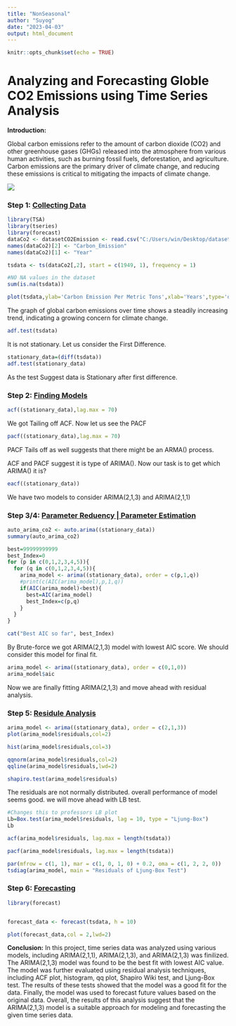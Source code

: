 ---
title: "NonSeasonal"
author: "Suyog"
date: "2023-04-03"
output: html_document
---

```{r setup, include=FALSE}
knitr::opts_chunk$set(echo = TRUE)
```

# Analyzing and Forecasting Globle CO2 Emissions using Time Series Analysis

**Introduction:**

Global carbon emissions refer to the amount of carbon dioxide (CO2) and other greenhouse gases (GHGs) released into the atmosphere from various human activities, such as burning fossil fuels, deforestation, and agriculture. Carbon emissions are the primary driver of climate change, and reducing these emissions is critical to mitigating the impacts of climate change.

![](images/90787004d7ed40ca89415698515148a8.webp)

### Step 1: [Collecting Data]{.underline}

```{r}
library(TSA)
library(tseries)
library(forecast)
dataCo2 <- datasetCO2Emission <- read.csv("C:/Users/win/Desktop/datasetCO2Emission.txt", header=FALSE)
names(dataCo2)[2] <- "Carbon_Emission"
names(dataCo2)[1] <- "Year"

tsdata <- ts(dataCo2[,2], start = c(1949, 1), frequency = 1)
```

```{r}
#NO NA values in the dataset
sum(is.na(tsdata))
```

```{r}
plot(tsdata,ylab='Carbon Emission Per Metric Tons',xlab='Years',type='o' , col="blue")
```

The graph of global carbon emissions over time shows a steadily increasing trend, indicating a growing concern for climate change.

```{r}
adf.test(tsdata)
```

It is not stationary. Let us consider the First Difference.

```{r}
stationary_data=(diff(tsdata))
adf.test(stationary_data)
```

As the test Suggest data is Stationary after first difference.

### Step 2: [Finding Models]{.underline}

```{r}
acf((stationary_data),lag.max = 70)
```

We got Tailing off ACF. Now let us see the PACF

```{r}
pacf((stationary_data),lag.max = 70)
```

PACF Tails off as well suggests that there might be an ARMA() process.

ACF and PACF suggest it is type of ARIMA(). Now our task is to get which ARIMA() it is?

```{r}
eacf((stationary_data))
```

We have two models to consider ARIMA(2,1,3) and ARIMA(2,1,1)

### Step 3/4: [Parameter Reduency \| Parameter Estimation]{.underline}

```{r}
auto_arima_co2 <- auto.arima((stationary_data))
summary(auto_arima_co2)
```

```{r}
best=99999999999
best_Index=0
for (p in c(0,1,2,3,4,5)){
  for (q in c(0,1,2,3,4,5)){
    arima_model <- arima((stationary_data), order = c(p,1,q))
    #print(c(AIC(arima_model),p,1,q))
    if(AIC(arima_model)<best){
      best=AIC(arima_model)
      best_Index=c(p,q)
    }
  }
}

```

```{r}
cat("Best AIC so far", best_Index)
```

By Brute-force we got ARIMA(2,1,3) model with lowest AIC score. We should consider this model for final fit.

```{r}

arima_model <- arima((stationary_data), order = c(0,1,0))
arima_model$aic
```

Now we are finally fitting ARIMA(2,1,3) and move ahead with residual analysis.

### Step 5: [Residule Analysis]{.underline}

```{r}
arima_model <- arima((stationary_data), order = c(2,1,3))
plot(arima_model$residuals,col=2)
```

```{r}
hist(arima_model$residuals,col=3)
```

```{r}
qqnorm(arima_model$residuals,col=2)
qqline(arima_model$residuals,lwd=2)
```

```{r}

shapiro.test(arima_model$residuals)

```

The residuals are not normally distributed. overall performance of model seems good. we will move ahead with LB test.

```{r}
#Changes this to professors LB plot
Lb=Box.test(arima_model$residuals, lag = 10, type = "Ljung-Box")
Lb
```

```{r}
acf(arima_model$residuals, lag.max = length(tsdata))
```

```{r}
pacf(arima_model$residuals, lag.max = length(tsdata))
```

```{r}
par(mfrow = c(1, 1), mar = c(1, 0, 1, 0) + 0.2, oma = c(1, 2, 2, 0))
tsdiag(arima_model, main = "Residuals of Ljung-Box Test")

```

### Step 6: [Forecasting]{.underline}

```{r}
library(forecast)


forecast_data <- forecast(tsdata, h = 10)

plot(forecast_data,col = 2,lwd=2)
```

**Conclusion:** In this project, time series data was analyzed using various models, including ARIMA(2,1,1), ARIMA(2,1,3), and ARIMA(2,1,3) was finilized. The ARIMA(2,1,3) model was found to be the best fit with lowest AIC value. The model was further evaluated using residual analysis techniques, including ACF plot, histogram, qq plot, Shapiro Wiki test, and Ljung-Box test. The results of these tests showed that the model was a good fit for the data. Finally, the model was used to forecast future values based on the original data. Overall, the results of this analysis suggest that the ARIMA(2,1,3) model is a suitable approach for modeling and forecasting the given time series data.
